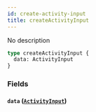 ```yaml
---
id: create-activity-input
title: createActivityInput
---
```


No description

```graphql
type createActivityInput {
  data: ActivityInput
}
```

### Fields

#### `data` ([`ActivityInput`](/v1/inputs/activity-input))
